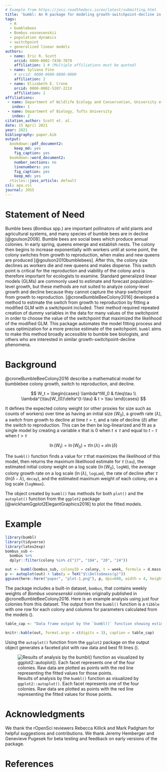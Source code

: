 ```yaml
---
# Example from https://joss.readthedocs.io/en/latest/submitting.html
title: 'bumbl: An R package for modeling growth-switchpoint-decline in bumblebee colony size'
tags:
  - R
  - bumblebees
  - Bombus vosnesenskii
  - population dynamics
  - switchpoint
  - generalized linear models
authors:
  - name: Eric R. Scott
    orcid: 0000-0002-7430-7879
    affiliation: 1 # (Multiple affiliations must be quoted)
  - name: Sylvana Finn
    # orcid: 0000-0000-0000-0000
    affiliation: 2
  - name: Elizabeth E. Crone
    orcid: 0000-0002-5287-221X
    affiliation: 2
affiliations:
 - name: Department of Wildlife Ecology and Conservation, University of Florida
   index: 1
 - name: Department of Biology, Tufts University
   index: 2
citation_author: Scott et. al.
date: 15 April 2021
year: 2021
bibliography: paper.bib
output: 
  bookdown::pdf_document2:
    keep_md: yes
    fig_caption: yes
  bookdown::word_document2:
    number_sections: no
    linenumbers: yes
    fig_caption: yes
    keep_md: yes
  rticles::joss_article: default
csl: apa.csl
journal: JOSS
---
```


# Statement of Need

Bumble bees (*Bombus* spp.) are important pollinators of wild plants and agricultural systems, and many species of bumble bees are in decline [@goulson2008]. Bumble bees are social bees which produce annual colonies. In early spring, queens emerge and establish nests. The colony then begins to increase exponentially with workers until at some point, the colony switches from growth to reproduction, when males and new queens are produced [@goulson2010bumblebees]. After this, the colony size declines as workers die and new queens and males disperse. This switch point is critical for the reproduction and viability of the colony and is therefore important for ecologists to examine. Standard generalized linear models (GLMs) are commonly used to estimate and forecast population-level growth, but these methods are not suited to analyze colony-level growth and decline because they cannot capture the sharp switchpoint from growth to reproduction. [@croneBumbleBeeColony2016] developed a method to estimate the switch from growth to reproduction by fitting a modified GLM with a switchpoint included.
Their method required repeated creation of dummy variables in the data for many values of the switchpoint in order to choose the value of the switchpoint that maximized the likelihood of the modified GLM.
This package automates the model fitting process and uses optimization for a more precise estimate of the switchpoint.
`bumbl` aims to make this method broadly accessible to bumble bee biologists, and others who are interested in similar growth-switchpoint-decline phenomena.

# Background

@croneBumbleBeeColony2016 describe a mathematical model for bumblebee colony growth, switch to reproduction, and decline.

$$
W_t = 
  \begin{cases}
  \lambda^tW_0 & t\leq\tau \\
  \lambda^{\tau}W_{0}\delta^{t-\tau} & t > \tau
  \end{cases}
$$

It defines the expected colony weight (or other proxies for size such as counts of workers) over time as having an initial size ($W_0$), a growth rate ($\lambda$), a switch from growth to decline at time $t = \tau$, and a rate of decline ($\delta$) after the switch to reproduction.
This can be then be log-linearized and fit as a single model by creating a variable $x$ that is 0 when $t \leq \tau$ and equal to $t - \tau$ when $t > \tau$

$$
\ln(W_t) = \ln(W_0) + \tau\ln(\lambda) + x\ln(\delta)
$$

The `bumbl()` function finds a value for $\tau$ that maximizes the likelihood of this model, then returns the maximum likelihood estimate for $\tau$ (`tau`), the estimated initial colony weight on a log scale ($\ln({W_0})$, `logN0`), the average colony growth rate on a log scale ($\ln(\lambda)$, `logLam`), the rate of decline after $\tau$ ($ln(\delta - \lambda)$, `decay`), and the estimated maximum weight of each colony, on a log scale (`logNmax`).

The object created by `bumbl()` has methods for both `plot()` and the `autoplot()` function from the `ggplot2` package [@wickhamGgplot2ElegantGraphics2016] to plot the fitted models.

# Example

```r
library(bumbl)
library(tidyverse)
library(latex2exp)
bombus_sub <- 
  bombus %>% 
  dplyr::filter(colony %in% c("17", "104", "20", "24"))

out <- bumbl(bombus_sub, colonyID = colony, t = week, formula = d.mass ~ week)
p <- autoplot(out) + labs(y = TeX("$\\Delta$mass(g)"))
ggsave(here::here("paper", "plot-1.png"), p, dpi=600, width = 4, height = 4)
```

The package includes a built-in dataset, `bombus`, that contains weekly weights of *Bombus vosnesenskii* colonies originally published in @croneBumbleBeeColony2016.
Here is an example analysis using just four colonies from this dataset.
The output from the `bumbl()` function is a `tibble` with one row for each colony and columns for parameters calculated from the models (\autoref{tab:output}).

```r
table_cap <- "Data frame output by the `bumbl()` function showing estimates of switchpoint (`tau`, in weeks), estimated initial size (`logN0`), growth rate (`logLam`), decay rate (`decay`), and maximum size (`logNmax`)"
```

```r
knitr::kable(out, format.args = c(digits = 3), caption = table_cap)
```

Using the `autoplot()` function from the `ggplot2` package on the output object generates a faceted plot with raw data and best fit lines (\autoref{fig:plot}).

![Results of analysis by the `bumbl()` function as visualized by `ggplot2::autoplot()`.  Each facet represents one of the four colonies. Raw data are plotted as points with the red line representing the fitted values for those points.\label{fig:plot}](plot-1.png)

# Acknowledgments

We thank the rOpenSci reviewers Rebecca Killick and Mark Padgham for helpful suggestions and contributions.
We thank Jeremy Hemberger and Genevieve Pugesek for beta testing and feedback on early versions of the package.

# References
